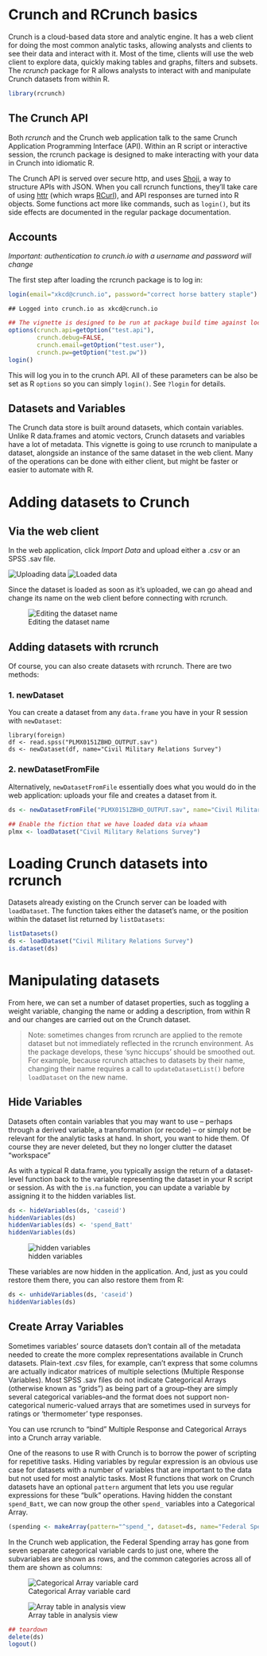 <!--
%\VignetteEngine{knitr::knitr}
%\VignetteIndexEntry{Getting Started with RCrunch}
-->

# Crunch and RCrunch basics

Crunch is a cloud-based data store and analytic engine. It has a web client for doing the most common analytic tasks, allowing analysts and clients to see their data and interact with it. Most of the time, clients will use the web client to explore data, quickly making tables and graphs, filters and subsets. The *rcrunch* package for R allows analysts to interact with and manipulate Crunch datasets from within R.

```r
library(rcrunch)
```

## The Crunch API

Both *rcrunch* and the Crunch web application talk to the same Crunch Application Programming Interface (API). Within an R script or interactive session, the rcrunch package is designed to make interacting with your data in Crunch into idiomatic R.

The Crunch API is served over secure http, and uses [Shoji](https://bitbucket.org/fumanchu/shoji/src), a way to structure APIs with JSON. When you call rcrunch functions, they'll take care of using [httr](https://github.com/hadley/httr) (which wraps [RCurl](http://www.omegahat.org/RCurl/)), and API responses are turned into R objects. Some functions act more like commands, such as `login()`, but its side effects are documented in the regular package documentation.

## Accounts

*Important: authentication to crunch.io with a username and password will change*

The first step after loading the rcrunch package is to log in:
```r
login(email="xkcd@crunch.io", password="correct horse battery staple")
```
```
## Logged into crunch.io as xkcd@crunch.io
```

```r
## The vignette is designed to be run at package build time against localhost with nonsecure credentials!
options(crunch.api=getOption("test.api"), 
        crunch.debug=FALSE,
        crunch.email=getOption("test.user"),
        crunch.pw=getOption("test.pw"))
login()
```

This will log you in to the crunch API. All of these parameters can be also be set as R `options` so you can simply `login()`. See `?login` for details.

## Datasets and Variables

The Crunch data store is built around datasets, which contain variables. Unlike R data.frames and atomic vectors, Crunch datasets and variables have a lot of metadata. This vignette is going to use rcrunch to manipulate a dataset, alongside an instance of the same dataset in the web client. Many of the operations can be done with either client, but might be faster or easier to automate with R. 

# Adding datasets to Crunch

## Via the web client

In the web application, click *Import Data* and upload either a .csv or an SPSS .sav file. 

![Uploading data](upload.png)
![Loaded data](loaded.png)

Since the dataset is loaded as soon as it's uploaded, we can go ahead and change its name on the web client before connecting with rcrunch.

![Editing the dataset name](editName.png)

## Adding datasets with rcrunch

Of course, you can also create datasets with rcrunch. There are two methods:

### 1. newDataset

You can create a dataset from any `data.frame` you have in your R session with `newDataset`:

    library(foreign)
    df <- read.spss("PLMX0151ZBHD_OUTPUT.sav")
    ds <- newDataset(df, name="Civil Military Relations Survey")

### 2. newDatasetFromFile

Alternatively, `newDatasetFromFile` essentially does what you would do in the web application: uploads your file and creates a dataset from it.

```r
ds <- newDatasetFromFile("PLMX0151ZBHD_OUTPUT.sav", name="Civil Military Relations Survey")
```
```r
## Enable the fiction that we have loaded data via whaam
plmx <- loadDataset("Civil Military Relations Survey")
```

# Loading Crunch datasets into rcrunch

Datasets already existing on the Crunch server can be loaded with `loadDataset`. The function takes either the dataset's name, or the position within the dataset list returned by `listDatasets`:

```r
listDatasets()
ds <- loadDataset("Civil Military Relations Survey")
is.dataset(ds)
```

# Manipulating datasets

From here, we can set a number of dataset properties, such as toggling a weight variable, changing the name or adding a description, from within R and our changes are carried out on the Crunch dataset.

> Note: sometimes changes from rcrunch are applied to the remote dataset but not immediately reflected in the rcrunch environment. As the package develops, these 'sync hiccups' should be smoothed out.
> For example, because rcrunch attaches to datasets by their name, changing their name requires a call to `updateDatasetList()` before `loadDataset` on the new name.

## Hide Variables

Datasets often contain variables that you may want to use -- perhaps through a derived variable, a transformation (or recode) -- or simply not be relevant for the analytic tasks at hand. In short, you want to hide them. Of course they are never deleted, but they no longer clutter the dataset "workspace" 

As with a typical R data.frame, you typically assign the return of a dataset-level function back to the variable representing the dataset in your R script or session. As with the `is.na` function, you can update a variable by assigning it to the hidden variables list.

```r
ds <- hideVariables(ds, 'caseid')
hiddenVariables(ds)
hiddenVariables(ds) <- 'spend_Batt'
hiddenVariables(ds)
```

![hidden variables](hidden.png)

These variables are now hidden in the application. And, just as you could restore them there, you can also restore them from R:

```r
ds <- unhideVariables(ds, 'caseid')
hiddenVariables(ds)
```

## Create Array Variables

Sometimes variables' source datasets don't contain all of the metadata needed to create the more complex representations available in Crunch datasets. Plain-text .csv files, for example, can't express that some columns are actually indicator matrices of multiple selections (Multiple Response Variables). Most SPSS .sav files do not indicate Categorical Arrays (otherwise known as "grids") as being part of a group--they are simply several categorical variables--and the format does not support non-categorical numeric-valued arrays that are sometimes used in surveys for ratings or 'thermometer' type responses.

You can use rcrunch to "bind" Multiple Response and Categorical Arrays into a Crunch array variable.

One of the reasons to use R with Crunch is to borrow the power of scripting for repetitive tasks. Hiding variables by regular expression is an obvious use case for datasets with a number of variables that are important to the data but not used for most analytic tasks. Most R functions that work on Crunch datasets have an optional `pattern` argument that lets you use regular expressions for these "bulk" operations. Having hidden the constant `spend_Batt`, we can now group the other `spend_` variables into a Categorical Array.

```r
(spending <- makeArray(pattern="^spend_", dataset=ds, name="Federal Spending"))
```

In the Crunch web application, the Federal Spending array has gone from seven separate categorical variable cards to just one, where the subvariables are shown as rows, and the common categories across all of them are shown as columns:

![Categorical Array variable card](array-card.png)

![Array table in analysis view](array-table.png)


```r
## teardown
delete(ds)
logout()
```
